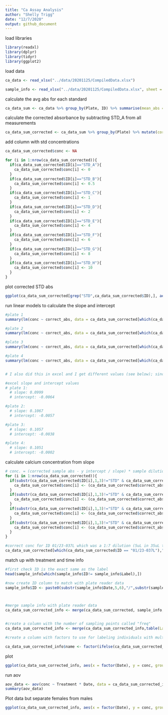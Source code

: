 ```yaml
---
title: "Ca Assay Analysis"
author: "Shelly Trigg"
date: "12/7/2020"
output: github_document 
---
```


load libraries
```r
library(readxl)
library(dplyr)
library(tidyr)
library(ggplot2)
```

load data
```r
ca_data <- read_xlsx("../data/20201125/CompiledData.xlsx")

sample_info <- read_xlsx("../data/20201125/CompiledData.xlsx", sheet = 'SampleInfo' )
```


calculate the avg abs for each standard
```r
ca_data_sum <- ca_data %>% group_by(Plate, ID) %>% summarise(mean_abs = mean(`Absorbance @ 570 (1.0s) (A)`))

```

calculate the corrected absorbance by subtracting STD_A from all measurements
```r
ca_data_sum_corrected <- ca_data_sum %>% group_by(Plate) %>% mutate(correct_abs = mean_abs - mean_abs[which(ID == "STD_A")])

```

add column with std concentrations
```r
ca_data_sum_corrected$conc <- NA

for (i in 1:nrow(ca_data_sum_corrected)){
  if(ca_data_sum_corrected$ID[i]=="STD_A"){
    ca_data_sum_corrected$conc[i] <- 0
  }
  if(ca_data_sum_corrected$ID[i]=="STD_B"){
    ca_data_sum_corrected$conc[i] <- 0.5
  }
  if(ca_data_sum_corrected$ID[i]=="STD_C"){
    ca_data_sum_corrected$conc[i] <- 1
  }
  if(ca_data_sum_corrected$ID[i]=="STD_D"){
    ca_data_sum_corrected$conc[i] <- 2
  }
  if(ca_data_sum_corrected$ID[i]=="STD_E"){
    ca_data_sum_corrected$conc[i] <- 4
  }
  if(ca_data_sum_corrected$ID[i]=="STD_F"){
    ca_data_sum_corrected$conc[i] <- 6
  }
  if(ca_data_sum_corrected$ID[i]=="STD_G"){
    ca_data_sum_corrected$conc[i] <- 8
  }
  if(ca_data_sum_corrected$ID[i]=="STD_H"){
    ca_data_sum_corrected$conc[i] <- 10
  }
}

```

plot corrected STD abs
```r

ggplot(ca_data_sum_corrected[grep("STD",ca_data_sum_corrected$ID),], aes(conc,correct_abs)) + geom_point() + facet_wrap(~Plate)
```

run linear models to calculate the slope and intercept
```r

#plate 1
summary(lm(conc ~ correct_abs, data = ca_data_sum_corrected[which(ca_data_sum_corrected$Plate ==1 & substr(ca_data_sum_corrected$ID,1,3) == "STD"),]))

#plate 2
summary(lm(conc ~ correct_abs, data = ca_data_sum_corrected[which(ca_data_sum_corrected$Plate ==2 & substr(ca_data_sum_corrected$ID,1,3) == "STD"),]))

#plate 3
summary(lm(conc ~ correct_abs, data = ca_data_sum_corrected[which(ca_data_sum_corrected$Plate ==3 & substr(ca_data_sum_corrected$ID,1,3) == "STD"),]))

#plate 4
summary(lm(conc ~ correct_abs, data = ca_data_sum_corrected[which(ca_data_sum_corrected$Plate ==4 & substr(ca_data_sum_corrected$ID,1,3) == "STD"),]))


# I also did this in excel and I get different values (see below); since I trust excel more than this lm, I'm going with the excel values

#excel slope and intercept values
# plate 1:
  # slope: 0.0999
  # intercept: -0.0064

#plate 2: 
  # slope: 0.1067
  # intercept: -0.0057

#plate 3: 
  # slope: 0.1057
  # intercept: -0.0038

#plate 4:
  # slope: 0.1051
  # intercept: -0.0002
```

calculate calcium concentration from slope
```r

# conc. = (corrected sample abs - y intercept / slope) * sample dilution
for (i in 1:nrow(ca_data_sum_corrected)){
  if(substr(ca_data_sum_corrected$ID[i],1,3)!="STD" & ca_data_sum_corrected$Plate[i] == 1){
    ca_data_sum_corrected$conc[i] <- (ca_data_sum_corrected$correct_abs[i] + 0.0064 / 0.0999) * 4
  }
  if(substr(ca_data_sum_corrected$ID[i],1,3)!="STD" & ca_data_sum_corrected$Plate[i] == 2){
    ca_data_sum_corrected$conc[i] <- (ca_data_sum_corrected$correct_abs[i] + 0.0057 / 0.1067) * 4
  }
  if(substr(ca_data_sum_corrected$ID[i],1,3)!="STD" & ca_data_sum_corrected$Plate[i] == 3){
    ca_data_sum_corrected$conc[i] <- (ca_data_sum_corrected$correct_abs[i] + 0.0038 / 0.1057) * 4
  }
  if(substr(ca_data_sum_corrected$ID[i],1,3)!="STD" & ca_data_sum_corrected$Plate[i] == 4){
    ca_data_sum_corrected$conc[i] <- (ca_data_sum_corrected$correct_abs[i] + 0.0002 / 0.1051) * 4
  }
}

#correct conc for ID 01/23-037L which was a 1:7 dilution (5uL in 35uL total)
ca_data_sum_corrected[which(ca_data_sum_corrected$ID == "01/23-037L"),"conc"] <- (data.frame(ca_data_sum_corrected[which(ca_data_sum_corrected$ID == "01/23-037L"),"correct_abs"]) + 0.0064 / 0.0999) * 7

```

match up with treatment and time info
```r
#first check ID is the exact same as the label
head(sample_info[which(sample_info$ID!= sample_info$Label),])

#now create ID column to match with plate reader data
sample_info$ID <- paste0(substr(sample_info$Date,5,6),"/",substr(sample_info$Date,7,8),"-",sample_info$Label)



#merge sample info with plate reader data
ca_data_sum_corrected_info <- merge(ca_data_sum_corrected, sample_info, by = "ID")


#create a column with the number of sampling points called "freq"
ca_data_sum_corrected_info <- merge(ca_data_sum_corrected_info,table(Label = ca_data_sum_corrected_info$Label), by =  "Label")

#create a column with factors to use for labeling individuals with multiple sampling points

ca_data_sum_corrected_info$name <- factor(ifelse(ca_data_sum_corrected_info$Freq !=1,paste0(ca_data_sum_corrected_info$Label,"_",ca_data_sum_corrected_info$Freq),1))

```

plot

```r
ggplot(ca_data_sum_corrected_info, aes(x = factor(Date), y = conc, group = interaction(Treatment,factor(Date)),color = Treatment)) + geom_boxplot(outlier.shape = NA) + geom_point(shape = ca_data_sum_corrected_info$name,size=1,position = position_jitterdodge(jitter.width = 0.2)) + theme_bw() + labs(x = "Date", y = "Calcium conc. (mg/dL)") + scale_shape_manual(values=1:nlevels(ca_data_sum_corrected_info$name))  + scale_color_manual(values = c("gray50", "chocolate"))

```

run aov


```r
aov_data <- aov(conc ~ Treatment * Date, data = ca_data_sum_corrected_info)
summary(aov_data)

```

Plot data but separate females from males
```r
ggplot(ca_data_sum_corrected_info, aes(x = factor(Date), y = conc, group = interaction(Sex,Treatment,factor(Date)),color = Treatment, fill = Sex)) + geom_boxplot(outlier.shape = NA) + geom_point(shape = ca_data_sum_corrected_info$name,size=1,position = position_jitterdodge(jitter.width = 0.1)) + theme_bw() + labs(x = "Date", y = "Calcium conc. (mg/dL)") + scale_shape_manual(values=1:nlevels(ca_data_sum_corrected_info$name)) + scale_color_manual(values = c("gray50", "chocolate")) + scale_fill_manual(values = c("wheat1","lightblue1"))

```




